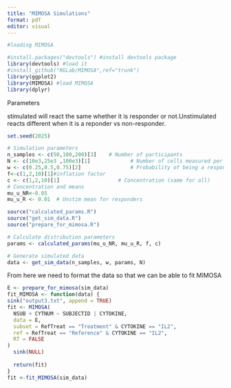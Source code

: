 ---
title: "MIMOSA Simulations"
format: pdf
editor: visual
---

```{r,message=FALSE,warning=FALSE}
#loading MIMOSA

#install.packages("devtools") #install devtools package
library(devtools) #load it
#install_github("RGLab/MIMOSA",ref="trunk") 
library(ggplot2)
library(MIMOSA) #load MIMOSA
library(dplyr)
```

Parameters

stimulated will react the same whether it is responder or not.Unstimulated reacts different when it is a reponder vs non-responder.

```{r}
set.seed(2025)

# Simulation parameters
n_samples <- c(50,100,200)[3]    # Number of participants
N <- c(10e3,25e3 ,100e3)[1]             # Number of cells measured per sample
w <- c(0.25,0.5,0.75)[2]                # Probability of being a responder
f<-c(1,2,10)[1]#inflation factor
c <- c(1,2,10)[1]                   # Concentration (same for all)
# Concentration and means
mu_u_NR<-0.05
mu_u_R <- 0.01  # Unstim mean for responders 

source("calculated_params.R")
source("get_sim_data.R")
source("prepare_for_mimosa.R")

# Calculate distribution parameters
params <- calculated_params(mu_u_NR, mu_u_R, f, c)

# Generate simulated data
data <- get_sim_data(n_samples, w, params, N)
```

From here we need to format the data so that we can be able to fit MIMOSA

```{r}
E <- prepare_for_mimosa(sim_data)
fit_MIMOSA <- function(data) {
sink("output3.txt", append = TRUE)
fit <- MIMOSA(
  NSUB + CYTNUM ~ SUBJECTID | CYTOKINE,
  data = E,
  subset = RefTreat == "Treatment" & CYTOKINE == "IL2",
  ref = RefTreat == "Reference" & CYTOKINE == "IL2",
  RT = FALSE
)
  sink(NULL)
  
  return(fit)
}
fit <-fit_MIMOSA(sim_data)
```
